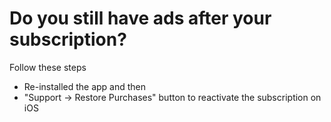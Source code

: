 # Do you still have ads  after your subscription?
 Follow these steps

 * Re-installed the app and then 
 * "Support -> Restore Purchases" button to reactivate the subscription on iOS
